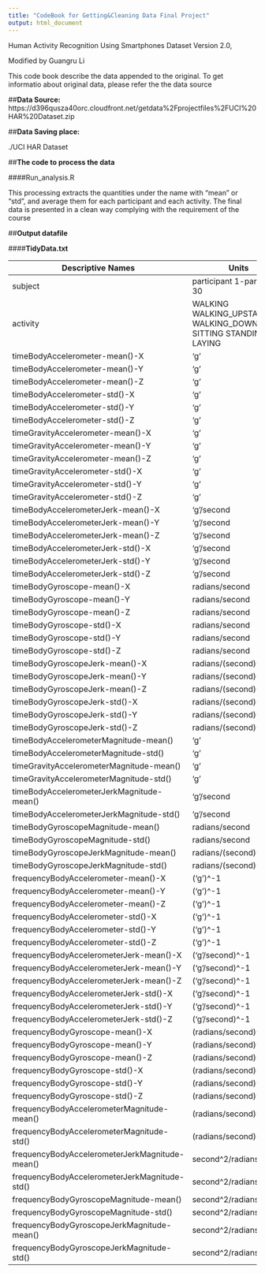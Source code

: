 ---
title: "CodeBook for Getting&Cleaning Data Final Project"
output: html_document
---
Human Activity Recognition Using Smartphones Dataset
Version 2.0, 

Modified by Guangru Li

This code book describe the data appended to the original. 
To get informatio about original data, please refer the the data source

##**Data Source:**
https://d396qusza40orc.cloudfront.net/getdata%2Fprojectfiles%2FUCI%20HAR%20Dataset.zip


##**Data Saving place:**

./UCI HAR Dataset


##**The code to process the data**

####Run_analysis.R

This processing extracts the quantities under the name with "mean" or "std", 
and average them for each participant and each activity. 
The final data is presented in a clean way complying with the requirement of the course

##**Output datafile**

####**TidyData.txt**


Descriptive Names | Units
------------- | -------------
subject | participant 1-participant 30
activity | WALKING WALKING_UPSTAIRS WALKING_DOWNSTAIRS SITTING STANDING LAYING 
timeBodyAccelerometer-mean()-X | 'g'
timeBodyAccelerometer-mean()-Y | 'g'
timeBodyAccelerometer-mean()-Z | 'g'
timeBodyAccelerometer-std()-X | 'g'
timeBodyAccelerometer-std()-Y | 'g'
timeBodyAccelerometer-std()-Z | 'g'
timeGravityAccelerometer-mean()-X | 'g'
timeGravityAccelerometer-mean()-Y | 'g'
timeGravityAccelerometer-mean()-Z | 'g'
timeGravityAccelerometer-std()-X | 'g'
timeGravityAccelerometer-std()-Y | 'g'
timeGravityAccelerometer-std()-Z | 'g'
timeBodyAccelerometerJerk-mean()-X | 'g'/second
timeBodyAccelerometerJerk-mean()-Y | 'g'/second
timeBodyAccelerometerJerk-mean()-Z | 'g'/second
timeBodyAccelerometerJerk-std()-X | 'g'/second
timeBodyAccelerometerJerk-std()-Y | 'g'/second
timeBodyAccelerometerJerk-std()-Z | 'g'/second
timeBodyGyroscope-mean()-X |  radians/second
timeBodyGyroscope-mean()-Y |  radians/second
timeBodyGyroscope-mean()-Z | radians/second
timeBodyGyroscope-std()-X | radians/second
timeBodyGyroscope-std()-Y | radians/second
timeBodyGyroscope-std()-Z | radians/second
timeBodyGyroscopeJerk-mean()-X | radians/(second)^2
timeBodyGyroscopeJerk-mean()-Y | radians/(second)^2
timeBodyGyroscopeJerk-mean()-Z | radians/(second)^2
timeBodyGyroscopeJerk-std()-X | radians/(second)^2
timeBodyGyroscopeJerk-std()-Y | radians/(second)^2
timeBodyGyroscopeJerk-std()-Z | radians/(second)^2
timeBodyAccelerometerMagnitude-mean() |  'g'
timeBodyAccelerometerMagnitude-std() |   'g'
timeGravityAccelerometerMagnitude-mean() | 'g'
timeGravityAccelerometerMagnitude-std() | 'g'
timeBodyAccelerometerJerkMagnitude-mean() | 'g'/second
timeBodyAccelerometerJerkMagnitude-std() | 'g'/second
timeBodyGyroscopeMagnitude-mean() | radians/second
timeBodyGyroscopeMagnitude-std() | radians/second
timeBodyGyroscopeJerkMagnitude-mean() | radians/(second)^2
timeBodyGyroscopeJerkMagnitude-std() | radians/(second)^2
frequencyBodyAccelerometer-mean()-X | ('g')^-1
frequencyBodyAccelerometer-mean()-Y | ('g')^-1
frequencyBodyAccelerometer-mean()-Z | ('g')^-1
frequencyBodyAccelerometer-std()-X | ('g')^-1
frequencyBodyAccelerometer-std()-Y | ('g')^-1
frequencyBodyAccelerometer-std()-Z | ('g')^-1
frequencyBodyAccelerometerJerk-mean()-X | ('g'/second)^-1
frequencyBodyAccelerometerJerk-mean()-Y | ('g'/second)^-1
frequencyBodyAccelerometerJerk-mean()-Z | ('g'/second)^-1
frequencyBodyAccelerometerJerk-std()-X | ('g'/second)^-1
frequencyBodyAccelerometerJerk-std()-Y | ('g'/second)^-1
frequencyBodyAccelerometerJerk-std()-Z | ('g'/second)^-1
frequencyBodyGyroscope-mean()-X | (radians/second)^-1
frequencyBodyGyroscope-mean()-Y | (radians/second)^-1
frequencyBodyGyroscope-mean()-Z | (radians/second)^-1
frequencyBodyGyroscope-std()-X | (radians/second)^-1
frequencyBodyGyroscope-std()-Y | (radians/second)^-1
frequencyBodyGyroscope-std()-Z | (radians/second)^-1
frequencyBodyAccelerometerMagnitude-mean() | (radians/second)^-1
frequencyBodyAccelerometerMagnitude-std() | (radians/second)^-1
frequencyBodyAccelerometerJerkMagnitude-mean() | second^2/radians
frequencyBodyAccelerometerJerkMagnitude-std() | second^2/radians
frequencyBodyGyroscopeMagnitude-mean() | second^2/radians
frequencyBodyGyroscopeMagnitude-std() | second^2/radians
frequencyBodyGyroscopeJerkMagnitude-mean() | second^2/radians
frequencyBodyGyroscopeJerkMagnitude-std() | second^2/radians
